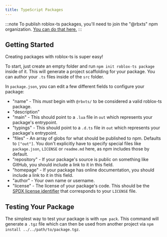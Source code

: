 ```yaml
---
title: TypeScript Packages
---
```


:::note
To publish roblox-ts packages, you'll need to join the "@rbxts" npm organization. [You can do that here.](../../join-org)
:::

## Getting Started

Creating packages with roblox-ts is super easy!

To start, just create an empty folder and run `npm init roblox-ts package` inside of it. This will generate a project scaffolding for your package. You can author your `.ts` files inside of the `src` folder.

In `package.json`, you can edit a few different fields to configure your package:

- "name" - This _must_ begin with `@rbxts/` to be considered a valid roblox-ts package.
- "description"
- "main" - This should point to a `.lua` file in `out` which represents your package's entrypoint.
- "typings" - This should point to a `.d.ts` file in `out` which represents your package's entrypoint.
- "files" - An array of globs for what should be published to npm. Defaults to `["out"]`. You don't explicitly have to specify special files like `package.json`, `LICENSE` or `readme.md` here, as npm includes those by default.
- "repository" - If your package's source is public on something like GitHub, you should include a link to it in this field.
- "homepage" - If your package has online documentation, you should include a link to it in this field.
- "author" - Your own name or username.
- "license" - The license of your package's code. This should be the [SPDX license identifier](https://spdx.org/licenses/) that corresponds to your `LICENSE` file.

## Testing Your Package

The simplest way to test your package is with `npm pack`. This command will generate a `.tgz` file which can then be used from another project via `npm install ../../path/to/package.tgz`.
